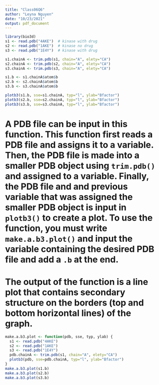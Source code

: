 ```yaml
---
title: "Class06Q6"
author: "Leyna Nguyen"
date: "10/23/2021"
output: pdf_document
---
```


```r
library(bio3d)
s1 <- read.pdb("4AKE")  # kinase with drug
s2 <- read.pdb("1AKE")  # kinase no drug
s3 <- read.pdb("1E4Y")  # kinase with drug
```

```r
s1.chainA <- trim.pdb(s1, chain="A", elety="CA")
s2.chainA <- trim.pdb(s2, chain="A", elety="CA")
s3.chainA <- trim.pdb(s3, chain="A", elety="CA")
```

```r
s1.b <- s1.chainA$atom$b
s2.b <- s2.chainA$atom$b
s3.b <- s3.chainA$atom$b
```

```r
plotb3(s1.b, sse=s1.chainA, typ="l", ylab="Bfactor")
plotb3(s2.b, sse=s2.chainA, typ="l", ylab="Bfactor")
plotb3(s3.b, sse=s3.chainA, typ="l", ylab="Bfactor")
```
# A PDB file can be input in this function. This function first reads a PDB file and assigns it to a variable. Then, the PDB file is made into a smaller PDB object using `trim.pdb()` and assigned to a variable. Finally, the PDB file and and previous variable that was assigned the smaller PDB object is input in `plotb3()` to create a plot. To use the function, you must write `make.a.b3.plot()` and input the variable containing the desired PDB file and add a `.b` at the end. 
# The output of the function is a line plot that contains secondary structure on the borders (top and bottom horizontal lines) of the graph.

```r
make.a.b3.plot <- function(pdb, sse, typ, ylab) {
  s1 <- read.pdb("4AKE")
  s2 <- read.pdb("1AKE")
  s3 <- read.pdb("1E4Y")
  pdb.chainA <- trim.pdb(s1, chain="A", elety="CA")
  plotb3(pdb, sse=pdb.chainA, typ="l", ylab="Bfactor")
}
make.a.b3.plot(s1.b)
make.a.b3.plot(s2.b)
make.a.b3.plot(s3.b)
```








